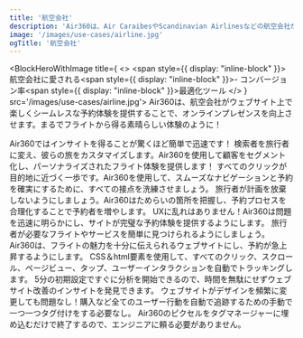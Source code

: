 ```yaml
---
title: '航空会社'
description: 'Air360は、Air CaraibesやScandinavian Airlinesなどの航空会社が、旅行者の個々の好みに合わせたパーソナライズされた、シームレスな予約体験を提供することで、オンラインプレゼンスを向上させるのを支援します。ユーザーがフライト選択からチェックアウトまでに困難を感じる箇所を特定することで、Air360は潜在的なボトルネックを取り除き、予約のコンバージョン率と顧客ロイヤルティを向上させます。'
image: '/images/use-cases/airline.jpg'
ogTitle: '航空会社'
---
```


<BlockHeroWithImage title={
    <>
      <span style={{ display: "inline-block" }}>航空会社に愛される</span><span style={{ display: "inline-block" }}>- コンバージョン率</span><span style={{ display: "inline-block" }}>最適化ツール</span>
    </>
  } src='/images/use-cases/airline.jpg'>
  Air360は、航空会社がウェブサイト上で楽しくシームレスな予約体験を提供することで、オンラインプレゼンスを向上させます。まるでフライトから得る素晴らしい体験のように！
</BlockHeroWithImage>

<ShowcaseLogos>
  <SAS />
  <Aircaraibes />
</ShowcaseLogos>

<BlockTestimonial name='Aircaribes' src='/logo-brand/air-caraibes.svg'>
  Air360ではインサイトを得ることが驚くほど簡単で迅速です！
</BlockTestimonial>

<SlideFeature title='Air360で航空会社の成長を加速'>
  <Slide title='コンバージョンにつながる体験を' src='/images/use-cases/slides/slide1.webp' shadow={false}>
    検索者を旅行者に変え、彼らの旅をカスタマイズします。Air360を使用して顧客をセグメント化し、パーソナライズされたフライト体験を提供します！
  </Slide>
  <Slide title='各ページの最高のバージョンを' src='/images/use-cases/slides/slide2.webp' shadow={false}>
    すべてのクリックが目的地に近づく一歩です。Air360を使用して、スムーズなナビゲーションと予約を確実にするために、すべての接点を洗練させましょう。
  </Slide>
  <Slide title='購入体験をシンプルに' src='/images/use-cases/slides/slide3.webp' shadow={false}>
    旅行者が計画を放棄しないようにしましょう。Air360はためらいの箇所を把握し、予約プロセスを合理化することで予約者を増やします。
  </Slide>
  <Slide title='サイトをスムーズに運営' src='/images/use-cases/slides/slide4.webp' shadow={false}>
    UXに乱れはありません！Air360は問題を迅速に明らかにし、サイトが完璧な予約体験を提供するようにします。
  </Slide>
  <Slide title='お客様の幸せを第一に' src='/images/use-cases/slides/slide5.webp' shadow={false}>
    旅行者が必要なフライトやサービスを簡単に見つけられるようにしましょう。Air360は、フライトの魅力を十分に伝えられるウェブサイトにし、予約が急上昇するようにします。
  </Slide>
</SlideFeature>

<GalleryBlocks title='Air360の強み'>
  <Block title='自動トラッキング' icon='robot-astromech' color='orange'>
    CSS＆html要素を使用して、すべてのクリック、スクロール、ページビュー、タップ、ユーザーインタラクションを自動でトラッキングします。
  </Block>
  <Block title='すぐに分析を開始' icon='bolt' color='purple'>
    5分の初期設定ですぐに分析を開始できるので、時間を無駄にせずウェブサイト改善のインサイトを発見できます。
  </Block>
  <Block title='タグ不要' icon='tag' color='orange'>
    ウェブサイトがデザインを頻繁に変更しても問題なし！購入など全てのユーザー行動を自動で追跡するための手動で一つ一つタグ付けをする必要なし。
  </Block>
  <Block title='ノーコード' icon='code' color='purple'>
    Air360のピクセルをタグマネージャーに埋め込むだけで終了するので、エンジニアに頼る必要がありません。
  </Block>
</GalleryBlocks>

<BlockSection lp>
  <LaundryList lang="ja" items={['コンバージョンにつながる体験を', '各ページの最高のバージョンを', '購入体験をシンプルに', 'サイトをスムーズに運営', 'お客様の幸せを第一に']} />
</BlockSection>

<BlockFeature title='最高のユーザーエクスペリエンスを作成するために必要なすべてが揃っています'>
  <Feature name='自動追跡' icon='robot-astromech' />
  <Feature name='カスタムデータ収集' icon='database' />
  <Feature name='ノーコードエラー検出' icon='message-exclamation' />
  <Feature name='高度なセグメント' icon='square-kanban' />
  <Feature name='ファネル分析' icon='filter-circle-dollar' />
  <Feature name='ユーザージャーニー' icon='cart-shopping' />
  <Feature name='ページ上の分析' icon='user-magnifying-glass' />
  <Feature name='セッション再生' icon='clapperboard-play' />
</BlockFeature>

<BlockSection className='mb-15'>
  <IncreaseConversionWrapper />
</BlockSection>
